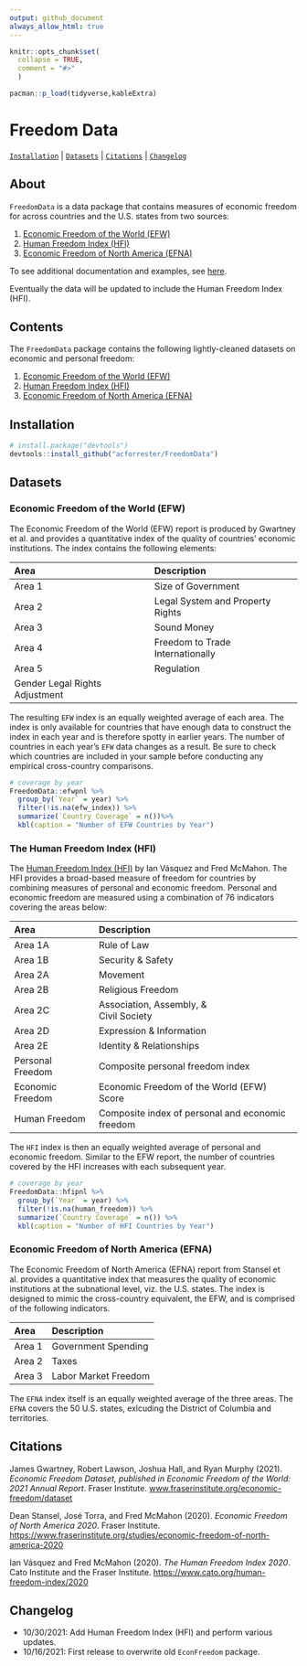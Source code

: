 ```yaml
---
output: github_document
always_allow_html: true
---
```


```r
knitr::opts_chunk$set(
  collapse = TRUE,
  comment = "#>"
  )
```

```r
pacman::p_load(tidyverse,kableExtra)
```

# Freedom Data

[`Installation`](#installation) | [`Datasets`](#datasets) | [`Citations`](#citations) | [`Changelog`](#changelog)

## About

`FreedomData` is a data package that contains measures of economic freedom for 
across countries and the U.S. states from two sources: 

1. [Economic Freedom of the World (EFW)](www.fraserinstitute.org/economic-freedom/dataset) 
2. [Human Freedom Index (HFI)](https://www.cato.org/human-freedom-index/2020)
3. [Economic Freedom of North America (EFNA)](https://www.fraserinstitute.org/studies/economic-freedom-of-north-america-2020)

To see additional documentation and examples, see [here](docs/index.html).

Eventually the data will be updated to include the Human Freedom Index (HFI).

## Contents

The `FreedomData` package contains the following lightly-cleaned datasets on economic and personal freedom:

1. [Economic Freedom of the World (EFW)](https://acforrester.github.io/FreedomData/docs/reference/efw.html) 
2. [Human Freedom Index (HFI)](https://acforrester.github.io/FreedomData/docs/reference/hfipnl.html)
3. [Economic Freedom of North America (EFNA)](https://acforrester.github.io/FreedomData/docs/reference/efna.html)


## Installation

```r
# install.package("devtools")
devtools::install_github("acforrester/FreedomData")
```

## Datasets

### Economic Freedom of the World (EFW)

The Economic Freedom of the World (EFW) report is produced by Gwartney et al.
and provides a quantitative index of the quality of countries' economic 
institutions. The index contains the following elements:

| Area      | Description                       |
| :-------- | :-------------------------------- |
| Area 1    | Size of Government                |
| Area 2    | Legal System and Property Rights  |
| Area 3    | Sound Money                       |
| Area 4    | Freedom to Trade Internationally  |
| Area 5    | Regulation                        |
| Gender Legal Rights Adjustment                |

The resulting `EFW` index is an equally weighted average of each area. The index
is only available for countries that have enough data to construct the index in 
each year and is therefore spotty in earlier years. The number of countries in
each year's `EFW` data changes as a result. Be sure to check which countries are
included in your sample before conducting any empirical cross-country comparisons.

```r
# coverage by year
FreedomData::efwpnl %>% 
  group_by(`Year` = year) %>% 
  filter(!is.na(efw_index)) %>% 
  summarize(`Country Coverage` = n())%>%
  kbl(caption = "Number of EFW Countries by Year")


```

### The Human Freedom Index (HFI)

The [Human Freedom Index (HFI)](https://www.cato.org/human-freedom-index/2020) by Ian Vásquez and Fred McMahon. The HFI provides a broad-based measure of freedom for countries by combining measures of personal and economic freedom. Personal and economic freedom are measured using a combination of 76 indicators covering the areas below:

| Area             | Description                                      |
|:-----------------|:-------------------------------------------------|
| Area 1A          | Rule of Law                                      |
| Area 1B          | Security & Safety                                |
| Area 2A          | Movement                                         |
| Area 2B          | Religious Freedom                                |
| Area 2C          | Association, Assembly, &<br /> Civil Society     |
| Area 2D          | Expression & Information                         |
| Area 2E          | Identity & Relationships                         |
| Personal Freedom | Composite personal freedom index                 |    
| Economic Freedom | Economic Freedom of the World (EFW) Score        |
| Human Freedom    | Composite index of personal and economic freedom |

The `HFI` index is then an equally weighted average of personal and economic freedom. Similar to the EFW report, the number of countries covered by the HFI increases with each subsequent year.

```r
# coverage by year
FreedomData::hfipnl %>% 
  group_by(`Year` = year) %>% 
  filter(!is.na(human_freedom)) %>% 
  summarize(`Country Coverage` = n()) %>%
  kbl(caption = "Number of HFI Countries by Year")

```

### Economic Freedom of North America (EFNA)

The Economic Freedom of North America (EFNA) report from Stansel et al. provides
a quantitative index that measures the quality of economic institutions at the 
subnational level, viz. the U.S. states.  The index is designed to mimic the
cross-country equivalent, the EFW, and is comprised of the following indicators.

| Area      | Description                       |
| :-------- | :-------------------------------- |
| Area 1    | Government Spending               |
| Area 2    | Taxes                             |
| Area 3    | Labor Market Freedom              |

The `EFNA` index itself is an equally weighted average of the three areas. The `EFNA` covers the 50 U.S. states, exlcuding the District of Columbia and territories.

## Citations

James Gwartney, Robert Lawson, Joshua Hall, and Ryan Murphy (2021). *Economic Freedom Dataset, published in Economic Freedom of the World: 2021 Annual Report*. Fraser Institute. [www.fraserinstitute.org/economic-freedom/dataset](www.fraserinstitute.org/economic-freedom/dataset)

Dean Stansel, José Torra, and Fred McMahon (2020). *Economic Freedom of North America 2020*. Fraser Institute. [https://www.fraserinstitute.org/studies/economic-freedom-of-north-america-2020](https://www.fraserinstitute.org/studies/economic-freedom-of-north-america-2020)

Ian Vásquez and Fred McMahon (2020). *The Human Freedom Index 2020*. Cato Institute and the Fraser Institute. [https://www.cato.org/human-freedom-index/2020](https://www.cato.org/human-freedom-index/2020)

## Changelog

- 10/30/2021: Add Human Freedom Index (HFI) and perform various updates. 
- 10/16/2021: First release to overwrite old `EconFreedom` package.


